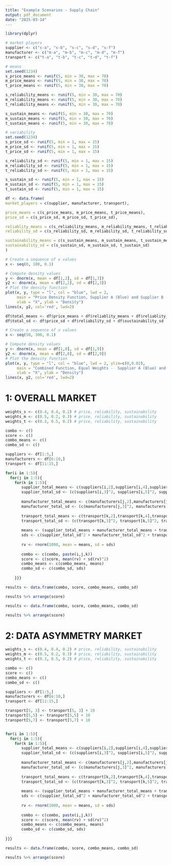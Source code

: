 ```yaml
---
title: "Example Scenarios - Supply Chain"
output: pdf_document
date: "2025-03-14"
---
```


```r
library(dplyr)
```


```r

# market players
supplier <- c("s-a", "s-b", "s-c", "s-d", "s-f")
manufacturer <- c("m-a", "m-b", "m-c", "m-d", "m-f")
transport <- c("t-a", "t-b", "t-c", "t-d", "t-f")

```


```r
# means
set.seed(1234)
s_price_means <- runif(5, min = 30, max = 70)
m_price_means <- runif(5, min = 30, max = 70)
t_price_means <- runif(5, min = 30, max = 70)

s_reliability_means <- runif(5, min = 30, max = 70)
m_reliability_means <- runif(5, min = 30, max = 70)
t_reliability_means <- runif(5, min = 30, max = 70)

s_sustain_means <- runif(5, min = 30, max = 70)
m_sustain_means <- runif(5, min = 30, max = 70)
t_sustain_means <- runif(5, min = 30, max = 70)
```

```r
# variability
set.seed(1234)
s_price_sd <- runif(5, min = 1, max = 15)
m_price_sd <- runif(5, min = 1, max = 15)
t_price_sd <- runif(5, min = 1, max = 15)

s_reliability_sd <- runif(5, min = 1, max = 15)
m_reliability_sd <- runif(5, min = 1, max = 15)
t_reliability_sd <- runif(5, min = 1, max = 15)

s_sustain_sd <- runif(5, min = 1, max = 15)
m_sustain_sd <- runif(5, min = 1, max = 15)
t_sustain_sd <- runif(5, min = 1, max = 15)
```


```r
df <- data.frame(
market_players = c(supplier, manufacturer, transport),

price_means = c(s_price_means, m_price_means, t_price_means),
price_sd = c(s_price_sd, m_price_sd, t_price_sd),

reliablity_means = c(s_reliability_means, m_reliability_means, t_reliability_means),
reliability_sd = c(s_reliability_sd, m_reliability_sd, t_reliability_sd),

sustainability_means = c(s_sustain_means, m_sustain_means, t_sustain_means),
sustainability_sd = c(s_sustain_sd, m_sustain_sd, t_sustain_sd)
)
```


```r
# Create a sequence of x values
x <- seq(0, 100, 0.1)

# Compute density values
y <- dnorm(x, mean = df[1,2], sd = df[1,3])
y2 <- dnorm(x, mean = df[2,2], sd = df[2,3])
# Plot the density function
plot(x, y, type = "l", col = "blue", lwd = 2,
     main = "Price Density Function, Supplier A (Blue) and Supplier B (Red)",
     xlab = "X", ylab = "Density")
lines(x, y2, col='red', lwd=2)
```

```r
df$total_means <- df$price_means + df$reliablity_means + df$reliablity_means
df$total_sd <- df$price_sd + df$reliability_sd + df$sustainability_sd
```


```r
# Create a sequence of x values
x <- seq(50, 300, 0.1)

# Compute density values
y <- dnorm(x, mean = df[1,8], sd = df[1,9])
y2 <- dnorm(x, mean = df[2,8], sd = df[2,9])
# Plot the density function
plot(x, y, type = "l", col = "blue", lwd = 2, ylim=c(0,0.02),
     main = "Combined Function, Equal Weights -  Supplier A (Blue) and Supplier B (Red)",
     xlab = "X", ylab = "Density")
lines(x, y2, col='red', lwd=2)
```


# 1: OVERALL MARKET

```r
weights_s <- c(0.4, 0.4, 0.2) # price, reliability, sustainability
weights_m <- c(0.5, 0.2, 0.3) # price, reliability, sustainability
weights_t <- c(0.3, 0.5, 0.2) # price, reliability, sustainability

combo <- c()
score <- c()
combo_means <- c()
combo_sd <- c()

suppliers <- df[1:5,]
manufacturers <- df[6:10,]
transport <- df[11:15,]

for(i in 1:5){
  for(j in 1:5){
    for(k in 1:5){
       supplier_total_means <- c(suppliers[i,2],suppliers[i,4],suppliers[i,6]) %*% weights_s
       supplier_total_sd <- (c(suppliers[i,3]^2, suppliers[i,5]^2, suppliers[i,7]^2) %*% weights_s^2)^(1/2)
       
       manufacturer_total_means <- c(manufacturers[j,2],manufacturers[j,4],manufacturers[j,6]) %*% weights_m
       manufacturer_total_sd <- (c(manufacturers[j,3]^2, manufacturers[j,5]^2, manufacturers[j,7]^2) %*% weights_m^2)^(1/2)
       
       transport_total_means <- c(transport[k,2],transport[k,4],transport[k,6]) %*% weights_t
       transport_total_sd <- (c(transport[k,3]^2, transport[k,5]^2, transport[k,7]^2) %*% weights_t^2)^(1/2)
       
       means <- (supplier_total_means + manufacturer_total_means + transport_total_means)
       sds <- c(supplier_total_sd^2 + manufacturer_total_sd^2 + transport_total_sd ^ 2)^(1/2)
       
       rv <- rnorm(1000, mean = means, sd = sds)
        
       combo <- c(combo, paste(i,j,k))
       score <- c(score, mean(rv) + sd(rv)^2)
       combo_means <- c(combo_means, means)
       combo_sd <- c(combo_sd, sds)
       
    }}}  

results <- data.frame(combo, score, combo_means, combo_sd)

results %>% arrange(score)
```


```r
results <- data.frame(combo, score, combo_means, combo_sd)

results %>% arrange(score)
```



# 2: DATA ASYMMETRY MARKET

```r
weights_s <- c(0.4, 0.4, 0.2) # price, reliability, sustainability
weights_m <- c(0.5, 0.2, 0.3) # price, reliability, sustainability
weights_t <- c(0.3, 0.5, 0.2) # price, reliability, sustainability

combo <- c()
score <- c()
combo_means <- c()
combo_sd <- c()

suppliers <- df[1:5,]
manufacturers <- df[6:10,]
transport <- df[11:15,]

transport[5, 3] <- transport[5, 3] + 10
transport[5,5] <- transport[5,5] + 10
transport[5,7] <- transport[5,7] + 10


for(i in 1:5){
  for(j in 1:5){
    for(k in 1:5){
       supplier_total_means <- c(suppliers[i,2],suppliers[i,4],suppliers[i,6]) %*% weights_s
       supplier_total_sd <- (c(suppliers[i,3]^2, suppliers[i,5]^2, suppliers[i,7]^2) %*% weights_s^2)^(1/2)
       
       manufacturer_total_means <- c(manufacturers[j,2],manufacturers[j,4],manufacturers[j,6]) %*% weights_m
       manufacturer_total_sd <- (c(manufacturers[j,3]^2, manufacturers[j,5]^2, manufacturers[j,7]^2) %*% weights_m^2)^(1/2)
       
       transport_total_means <- c(transport[k,2],transport[k,4],transport[k,6]) %*% weights_t
       transport_total_sd <- (c(transport[k,3]^2, transport[k,5]^2, transport[k,7]^2) %*% weights_t^2)^(1/2)
       
       means <- (supplier_total_means + manufacturer_total_means + transport_total_means)
       sds <- c(supplier_total_sd^2 + manufacturer_total_sd^2 + transport_total_sd ^ 2)^(1/2)
       
       rv <- rnorm(1000, mean = means, sd = sds)
        
       combo <- c(combo, paste(i,j,k))
       score <- c(score, mean(rv) + sd(rv)^2)
       combo_means <- c(combo_means, means)
       combo_sd <- c(combo_sd, sds)
       
}}}    
```


```r
results <- data.frame(combo, score, combo_means, combo_sd)

results %>% arrange(score)
```





































